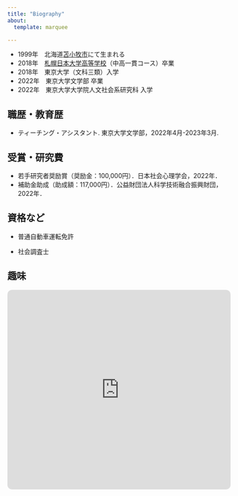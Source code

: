 ---
title: "Biography"
about:
  template: marquee

---

- 1999年　北海道[苫小牧市](https://www.city.tomakomai.hokkaido.jp/)にて生まれる
- 2018年　[札幌日本大学高等学校](https://www.sapporonichidai.ed.jp/)（中高一貫コース）卒業
- 2018年　東京大学（文科三類）入学
- 2022年　東京大学文学部 卒業
- 2022年　東京大学大学院人文社会系研究科 入学

## 職歴・教育歴

- ティーチング・アシスタント. 東京大学文学部，2022年4月-2023年3月.

## 受賞・研究費

- 若手研究者奨励賞（奨励金：100,000円）．日本社会心理学会，2022年．
- 補助金助成（助成額：117,000円）．公益財団法人科学技術融合振興財団，2022年．

## 資格など

- 普通自動車運転免許

- 社会調査士

## 趣味

<iframe allow="autoplay *; encrypted-media *; fullscreen *; clipboard-write" frameborder="0" height="450" style="width:100%;max-width:660px;overflow:hidden;border-radius:10px;" sandbox="allow-forms allow-popups allow-same-origin allow-scripts allow-storage-access-by-user-activation allow-top-navigation-by-user-activation" src="https://embed.music.apple.com/jp/playlist/misc/pl.u-PDb408gsLd1NB3g"></iframe>
